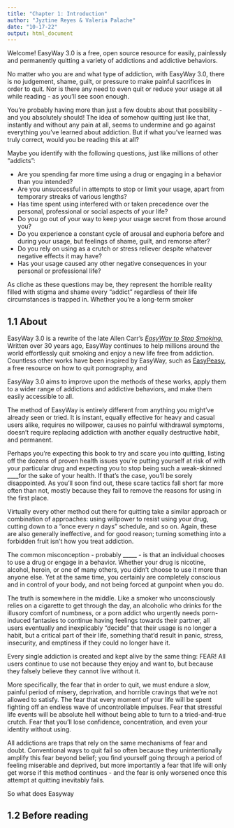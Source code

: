 ---
title: "Chapter 1: Introduction"
author: "Jyztine Reyes & Valeria Palache"
date: "10-17-22"
output: html_document
---

Welcome! EasyWay 3.0 is a free, open source resource for easily, painlessly and permanently quitting a variety of addictions and addictive behaviors.

No matter who you are and what type of addiction, with EasyWay 3.0, there is no judgement, shame, guilt, or pressure to make painful sacrifices in order to quit. Nor is there any need to even quit or reduce your usage at all while reading - as you'll see soon enough.

You're probably having more than just a few doubts about that possibility - and you absolutely should! The idea of somehow quitting just like that, instantly and without any pain at all, seems to undermine and go against everything you've learned about addiction. But if what you've learned was truly correct, would you be reading this at all?

Maybe you identify with the following questions, just like millions of other "addicts":

* Are you spending far more time using a drug or engaging in a behavior than you intended?
* Are you unsuccessful in attempts to stop or limit your usage, apart from temporary streaks of various lengths?
* Has time spent using interfered with or taken precedence over the personal, professional or social aspects of your life?
* Do you go out of your way to keep your usage secret from those around you?
* Do you experience a constant cycle of arousal and euphoria before and during your usage, but feelings of shame, guilt, and remorse after?
* Do you rely on using as a crutch or stress reliever despite whatever negative effects it may have?
* Has your usage caused any other negative consequences in your personal or professional life?

As cliche as these questions may be, they represent the horrible reality filled with stigma and shame every "addict" regardless of their life circumstances is trapped in. Whether you're a long-term smoker

## 1.1 About

EasyWay 3.0 is a rewrite of the late Allen Carr's [*EasyWay to Stop Smoking.*](https://www.allencarr.com/) Written over 30 years ago, EasyWay continues to help millions around the world effortlessly quit smoking and enjoy a new life free from addiction. Countless other works have been inspired by EasyWay, such as [EasyPeasy](https://easypeasymethod.org/), a free resource on how to quit pornography, and

EasyWay 3.0 aims to improve upon the methods of these works, apply them to a wider range of addictions and addictive behaviors, and make them easily accessible to all.

The method of EasyWay is entirely different from anything you might've already seen or tried. It is instant, equally effective for heavy and casual users alike, requires no willpower, causes no painful withdrawal symptoms, doesn't require replacing addiction with another equally destructive habit, and permanent.

Perhaps you're expecting this book to try and scare you into quitting, listing off the dozens of proven health issues you're putting yourself at risk of with your particular drug and expecting you to stop being such a weak-skinned ____for the sake of your health. If that's the case, you'll be sorely disappointed. As you'll soon find out, these scare tactics fall short far more often than not, mostly because they fail to remove the reasons for using in the first place.

Virtually every other method out there for quitting take a similar approach or combination of approaches: using willpower to resist using your drug, cutting down to a "once every *n* days" schedule, and so on. Again, these are also generally ineffective, and for good reason; turning something into a forbidden fruit isn't how you treat addiction.

The common misconception - probably _____ - is that an individual chooses to use a drug or engage in a behavior. Whether your drug is nicotine, alcohol, heroin, or one of many others, you didn't choose to use it more than anyone else. Yet at the same time, you certainly are completely conscious and in control of your body, and not being forced at gunpoint when you do.

The truth is somewhere in the middle. Like a smoker who unconsciously relies on a cigarette to get through the day, an alcoholic who drinks for the illusory comfort of numbness, or a porn addict who urgently needs porn-induced fantasies to continue having feelings towards their partner, all users eventually and inexplicably "decide" that their usage is no longer a habit, but a critical part of their life, something that'd result in panic, stress, insecurity, and emptiness if they could no longer have it.

Every single addiction is created and kept alive by the same thing: FEAR! All users continue to use not because they enjoy and want to, but because they falsely believe they cannot live without it.

More specifically, the fear that in order to quit, we must endure a slow, painful period of misery, deprivation, and horrible cravings that we're not allowed to satisfy. The fear that every moment of your life will be spent fighting off an endless wave of uncontrollable impulses. Fear that stressful life events will be absolute hell without being able to turn to a tried-and-true crutch. Fear that you'll lose confidence, concentration, and even your identity without using.

All addictions are traps that rely on the same mechanisms of fear and doubt. Conventional ways to quit fail so often because they unintentionally amplify this fear beyond belief; you find yourself going through a period of feeling miserable and deprived, but more importantly a fear that life will only get worse if this method continues - and the fear is only worsened once this attempt at quitting inevitably fails.

So what does Easyway

## 1.2 Before reading


